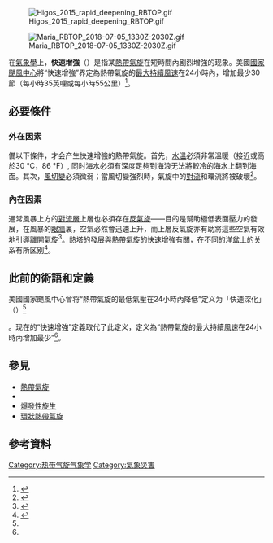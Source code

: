 
[[File:Higos_2015_rapid_deepening_RBTOP.gif|thumb]]

[[File:Maria_RBTOP_2018-07-05_1330Z-2030Z.gif|thumb]]

在[[氣象學|氣象學]]上，'''快速增強'''（{{lang-en|Rapid intensification}}）是指某[[熱帶氣旋|熱帶氣旋]]在短時間內剧烈增強的现象。美國[[國家颶風中心|國家颶風中心]]將“快速增強”界定為熱帶氣旋的[[最大持續風速|最大持續風速]]在24小時內，增加最少30節（每小時35英哩或每小時55公里）<ref name="NHC glossary">{{cite web|title=Glossary of NHC Terms|url=http://www.nhc.noaa.gov/aboutgloss.shtml|publisher=United States National Oceanic and Atmospheric Administration's National Weather Service|accessdate=2014-04-01|archiveurl=https://www.webcitation.org/6OVedwMm5?url=http://www.nhc.noaa.gov/aboutgloss.shtml|archivedate=2014-04-01|deadurl=no|author=National Hurricane Center|date=2013-03-25}}</ref>。

==必要條件==
===外在因素===
備以下條件，才会产生快速增強的熱帶氣旋。首先，[[海面溫度|水溫]]必須非常溫暖（接近或高於30 °C，86 °F）, 同时海水必須有深度足夠到海浪无法將較冷的海水上翻到海面。其次，[[風切變|風切變]]必須微弱；當風切變強烈時，氣旋中的[[對流#大氣對流|對流]]和環流將被破壞<ref>{{cite web|url=https://weather.com/storms/hurricane/news/hurricane-patricia-factors-for-rapid-intensification-strongest-hurricane-on|title=Multiple Factors Allowed Hurricane Patricia to Rapidly Intensify|first=Linda|last=Lam|publisher=The Weather Channel|date=2015-10-23|accessdate=2018-08-06|archive-date=2021-03-19|archive-url=https://web.archive.org/web/20210319114152/https://weather.com/storms/hurricane/news/hurricane-patricia-factors-for-rapid-intensification-strongest-hurricane-on|dead-url=no}}</ref>。

===內在因素===
通常風暴上方的[[對流層|對流層]]上層也必須存在[[反氣旋|反氣旋]]——目的是幫助極低表面壓力的發展，在風暴的[[風眼|眼牆]]裏，空氣必然會迅速上升，而上層反氣旋亦有助將這些空氣有效地引導離開氣旋<ref name="Energetics">{{cite web | author=Diana Engle | title=Hurricane Structure and Energetics | publisher=Data Discovery Hurricane Science Center | accessdate=2008-10-26 | url=http://www.newmediastudio.org/DataDiscovery/Hurr_ED_Center/Hurr_Structure_Energetics/Hurr_Struct.html |archiveurl = https://web.archive.org/web/20080527094650/http://www.newmediastudio.org/DataDiscovery/Hurr_ED_Center/Hurr_Structure_Energetics/Hurr_Struct.html <!-- Bot retrieved archive --> |archivedate = 2008-05-27}}</ref>。[[熱塔|熱塔]]的發展與熱帶氣旋的快速增強有關，在不同的洋盆上的关系有所区别<ref>{{cite journal|last1=Zhuge|first1=Xiao-Yong|last2=Ming|first2=Jie|last3=Wang|first3=Yuan|title=Reassessing the Use of Inner-Core Hot Towers to Predict Tropical Cyclone Rapid Intensification*|journal=Weather and Forecasting|date=October 2015|volume=30|issue=5|pages=1265–1279|doi=10.1175/WAF-D-15-0024.1|bibcode=2015WtFor..30.1265Z}}</ref>。

==此前的術語和定義==
美國國家颶風中心曾将“熱帶氣旋的最低氣壓在24小時內降低{{convert|42|mbar|inHg|sigfig=4}}”定义为「快速深化」（{{lang-en|Rapid deepening}}）<ref name="NHC/TPC glossary">{{cite web|title=Glossary of NHC/TPC Terms|url=http://www.nhc.noaa.gov/aboutgloss.shtml|publisher=United States National Oceanic and Atmospheric Administration's National Weather Service|accessdate=2014-04-01|archivedate=2005-10-17|archiveurl=https://web.archive.org/web/20051017214734/http://www.nhc.noaa.gov/aboutgloss.shtml|author=National Hurricane Center/Tropical Prediction Center|deadurl=no|date=2005-02-07}}</ref>。现在的“快速增強”定義取代了此定义，定义為“熱帶氣旋的最大持續風速在24小時內增加最少{{convert|30|kn|mph km/h|round=5}}”<ref name="NHC glossary"/>。

==參見==
{{Portal|熱帶氣旋}}
*[[熱帶氣旋|熱帶氣旋]]
*{{link-en|最強烈的熱帶氣旋列表|List of the most intense tropical cyclones}}
*[[爆發性旋生|爆發性旋生]]
*[[環狀熱帶氣旋|環狀熱帶氣旋]]

==參考資料==
{{Reflist}}

{{DEFAULTSORT:Rapid Deepening}}
[[Category:热带气旋气象学|Category:热带气旋气象学]]
[[Category:氣象災害|Category:氣象災害]]